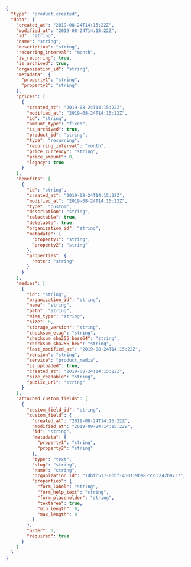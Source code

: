 
```json
{
  "type": "product.created",
  "data": {
    "created_at": "2019-08-24T14:15:22Z",
    "modified_at": "2019-08-24T14:15:22Z",
    "id": "string",
    "name": "string",
    "description": "string",
    "recurring_interval": "month",
    "is_recurring": true,
    "is_archived": true,
    "organization_id": "string",
    "metadata": {
      "property1": "string",
      "property2": "string"
    },
    "prices": [
      {
        "created_at": "2019-08-24T14:15:22Z",
        "modified_at": "2019-08-24T14:15:22Z",
        "id": "string",
        "amount_type": "fixed",
        "is_archived": true,
        "product_id": "string",
        "type": "recurring",
        "recurring_interval": "month",
        "price_currency": "string",
        "price_amount": 0,
        "legacy": true
      }
    ],
    "benefits": [
      {
        "id": "string",
        "created_at": "2019-08-24T14:15:22Z",
        "modified_at": "2019-08-24T14:15:22Z",
        "type": "custom",
        "description": "string",
        "selectable": true,
        "deletable": true,
        "organization_id": "string",
        "metadata": {
          "property1": "string",
          "property2": "string"
        },
        "properties": {
          "note": "string"
        }
      }
    ],
    "medias": [
      {
        "id": "string",
        "organization_id": "string",
        "name": "string",
        "path": "string",
        "mime_type": "string",
        "size": 0,
        "storage_version": "string",
        "checksum_etag": "string",
        "checksum_sha256_base64": "string",
        "checksum_sha256_hex": "string",
        "last_modified_at": "2019-08-24T14:15:22Z",
        "version": "string",
        "service": "product_media",
        "is_uploaded": true,
        "created_at": "2019-08-24T14:15:22Z",
        "size_readable": "string",
        "public_url": "string"
      }
    ],
    "attached_custom_fields": [
      {
        "custom_field_id": "string",
        "custom_field": {
          "created_at": "2019-08-24T14:15:22Z",
          "modified_at": "2019-08-24T14:15:22Z",
          "id": "string",
          "metadata": {
            "property1": "string",
            "property2": "string"
          },
          "type": "text",
          "slug": "string",
          "name": "string",
          "organization_id": "1dbfc517-0bbf-4301-9ba8-555ca42b9737",
          "properties": {
            "form_label": "string",
            "form_help_text": "string",
            "form_placeholder": "string",
            "textarea": true,
            "min_length": 0,
            "max_length": 0
          }
        },
        "order": 0,
        "required": true
      }
    ]
  }
}
```
